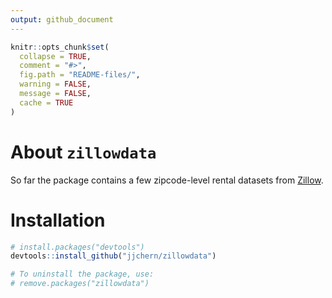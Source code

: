 ```yaml
---
output: github_document
---
```


<!-- README.md is generated from README.Rmd. Please edit that file -->

```r
knitr::opts_chunk$set(
  collapse = TRUE,
  comment = "#>",
  fig.path = "README-files/",
  warning = FALSE,
  message = FALSE,
  cache = TRUE
)
```

# About `zillowdata`

So far the package contains a few zipcode-level rental datasets from [Zillow](https://www.zillow.com/research/data/).

# Installation

```R
# install.packages("devtools")
devtools::install_github("jjchern/zillowdata")

# To uninstall the package, use:
# remove.packages("zillowdata")
```
